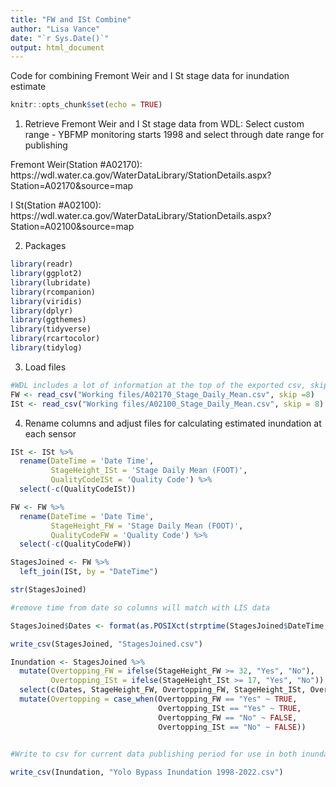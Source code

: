 ```yaml
---
title: "FW and ISt Combine"
author: "Lisa Vance"
date: "`r Sys.Date()`"
output: html_document
---
```


Code for combining Fremont Weir and I St stage data for inundation estimate

```r
knitr::opts_chunk$set(echo = TRUE)
```

1. Retrieve Fremont Weir and I St stage data from WDL:
   Select custom range - YBFMP monitoring starts 1998 and select through date range for publishing

  Fremont Weir(Station #A02170):
  https://wdl.water.ca.gov/WaterDataLibrary/StationDetails.aspx?Station=A02170&source=map

  I St(Station #A02100): https://wdl.water.ca.gov/WaterDataLibrary/StationDetails.aspx?Station=A02100&source=map

2. Packages
```r
library(readr)
library(ggplot2)
library(lubridate)
library(rcompanion)
library(viridis)
library(dplyr)
library(ggthemes)
library(tidyverse)
library(rcartocolor)
library(tidylog)
```

3. Load files

```r

#WDL includes a lot of information at the top of the exported csv, skip for easier column headers 
FW <- read_csv("Working files/A02170_Stage_Daily_Mean.csv", skip =8)
ISt <- read_csv("Working files/A02100_Stage_Daily_Mean.csv", skip = 8)
```

4. Rename columns and adjust files for calculating estimated inundation at each sensor

```r

ISt <- ISt %>%
  rename(DateTime = 'Date Time',
         StageHeight_ISt = 'Stage Daily Mean (FOOT)',
         QualityCodeISt = 'Quality Code') %>%
  select(-c(QualityCodeISt))

FW <- FW %>%
  rename(DateTime = 'Date Time',
         StageHeight_FW = 'Stage Daily Mean (FOOT)',
         QualityCodeFW = 'Quality Code') %>%
  select(-c(QualityCodeFW))

StagesJoined <- FW %>%
  left_join(ISt, by = "DateTime")

str(StagesJoined)

#remove time from date so columns will match with LIS data

StagesJoined$Dates <- format(as.POSIXct(strptime(StagesJoined$DateTime,"%m/%d/%Y",tz="")) ,format = "%Y/%m/%d")

write_csv(StagesJoined, "StagesJoined.csv")

Inundation <- StagesJoined %>%
  mutate(Overtopping_FW = ifelse(StageHeight_FW >= 32, "Yes", "No"),
         Overtopping_ISt = ifelse(StageHeight_ISt >= 17, "Yes", "No")) %>%
  select(c(Dates, StageHeight_FW, Overtopping_FW, StageHeight_ISt, Overtopping_ISt))%>%
  mutate(Overtopping = case_when(Overtopping_FW == "Yes" ~ TRUE,
                                 Overtopping_ISt == "Yes" ~ TRUE, 
                                 Overtopping_FW == "No" ~ FALSE,
                                 Overtopping_ISt == "No" ~ FALSE))
  

#Write to csv for current data publishing period for use in both inundation dataset and drift data analysis

write_csv(Inundation, "Yolo Bypass Inundation 1998-2022.csv")

```

